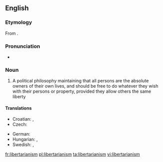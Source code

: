 ==English==
{{wikipedia}}

===Etymology===
From {{suffix|libertarian|ism}}.

===Pronunciation===
* {{a|UK}} {{IPA|/lɪbəˈtɛːɹɪənɪz(ə)m/}}

===Noun===
{{en-noun}}

# A political philosophy maintaining that all persons are the absolute owners of their own lives, and should be free to do whatever they wish with their persons or property, provided they allow others the same liberty

====Translations====
{{trans-top|political philosophy}}
* Croatian: {{t-|hr|libertarijanizam|m}}, {{t-|hr|slobodarstvo|n}}
* Czech: {{t-|cs|libertarianismus|m}}
{{trans-mid}}
* German: {{t-|de|Libertarismus}}
* Hungarian: {{t|hu|libertarianizmus}}, {{t|hu|libertarizmus}}
* Swedish: {{t|sv|nyliberalism|n}}, {{t|sv|libertarianism|n}}
{{trans-bottom}}

[[fr:libertarianism]]
[[pl:libertarianism]]
[[ta:libertarianism]]
[[vi:libertarianism]]